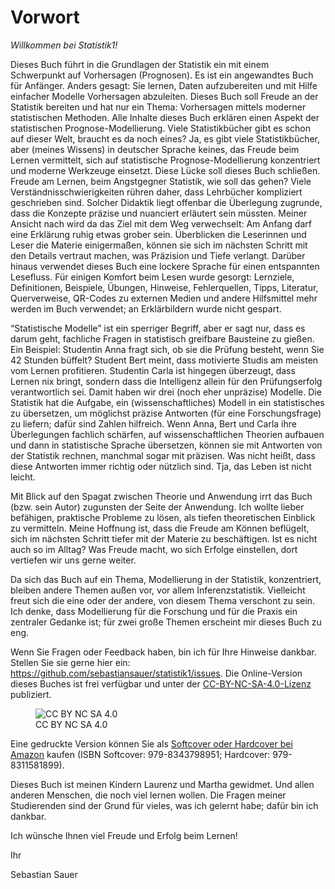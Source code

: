 
\pagenumbering{roman} 
\setcounter{page}{7}


# Vorwort  {.unnumbered}

*Willkommen bei Statistik1!*


Dieses Buch führt in die Grundlagen der Statistik ein mit einem Schwerpunkt auf Vorhersagen (Prognosen).
Es ist ein angewandtes Buch für Anfänger.
Anders gesagt: Sie lernen, Daten aufzubereiten und mit Hilfe einfacher Modelle Vorhersagen abzuleiten.
Dieses Buch soll Freude an der Statistik bereiten und hat nur ein Thema: 
Vorhersagen mittels moderner statistischen Methoden. 
Alle Inhalte dieses Buch erklären einen Aspekt der statistischen Prognose-Modellierung.
Viele Statistikbücher gibt es schon auf dieser Welt, braucht es da noch eines? 
Ja, es gibt viele Statistikbücher, aber (meines Wissens)  in deutscher Sprache keines, 
das Freude beim Lernen vermittelt, sich auf statistische Prognose-Modellierung konzentriert 
und moderne Werkzeuge einsetzt. 
Diese Lücke soll dieses Buch schließen.
Freude am Lernen, beim Angstgegner Statistik, wie soll das gehen? 
Viele Verständnisschwierigkeiten rühren daher, 
dass Lehrbücher kompliziert geschrieben sind. 
Solcher Didaktik liegt offenbar die
Überlegung zugrunde, dass die Konzepte präzise und nuanciert erläutert sein müssten. 
Meiner Ansicht nach wird da das Ziel mit dem Weg verwechselt: 
Am Anfang darf eine Erklärung ruhig etwas grober sein.
Überblicken die Leserinnen und Leser die Materie einigermaßen, 
können sie sich im nächsten Schritt mit den Details vertraut machen, was Präzision und Tiefe verlangt. 
Darüber hinaus verwendet dieses Buch eine lockere Sprache für einen entspannten Lesefluss. 
Für einigen Komfort beim Lesen wurde gesorgt: 
Lernziele, Definitionen, Beispiele, Übungen, Hinweise, Fehlerquellen, Tipps, Literatur, 
Querverweise, QR-Codes zu externen Medien und andere Hilfsmittel mehr werden im Buch verwendet;
an Erklärbildern wurde nicht gespart. 

<!-- Der Inhalt des Buches ist ganz auf statistische Modelle zur Vorhersage ausgerichtet. -->
"Statistische Modelle" ist ein sperriger Begriff, aber er sagt nur, dass es darum geht, 
fachliche Fragen in statistisch greifbare Bausteine zu gießen. 
Ein Beispiel: Studentin Anna fragt sich, ob sie die Prüfung besteht, wenn Sie 42 Stunden büffelt?
Student Bert meint, dass motivierte Studis am meisten vom Lernen profitieren. 
Studentin Carla ist hingegen überzeugt, dass Lernen nix bringt, 
sondern dass die Intelligenz allein für den Prüfungserfolg verantwortlich sei.
Damit haben wir drei (noch eher unpräzise) Modelle. 
Die Statistik hat  die Aufgabe, ein (wissenschaftliches) Modell in ein statistisches zu übersetzen,
um möglichst präzise Antworten (für eine Forschungsfrage) zu liefern; 
dafür sind Zahlen hilfreich. 
Wenn Anna, Bert und Carla ihre Überlegungen fachlich schärfen,
auf wissenschaftlichen Theorien aufbauen und dann in statistische Sprache übersetzen, 
können sie mit Antworten von der Statistik rechnen, manchmal sogar mit präzisen. 
Was nicht heißt, dass diese Antworten immer richtig oder nützlich sind. 
Tja, das Leben ist nicht leicht. 

Mit Blick auf den Spagat zwischen Theorie und Anwendung irrt das Buch (bzw. sein Autor) 
zugunsten der Seite der Anwendung. 
Ich wollte lieber befähigen, praktische Probleme zu lösen, 
als tiefen theoretischen Einblick zu vermitteln. 
Meine Hoffnung ist, dass die Freude am Können beflügelt, 
sich im nächsten Schritt tiefer mit der Materie zu beschäftigen. 
Ist es nicht auch so im Alltag? Was Freude macht, 
wo sich Erfolge einstellen, dort vertiefen wir uns gerne weiter.

Da sich das Buch auf ein Thema, Modellierung in der Statistik, konzentriert, 
bleiben andere Themen außen vor, vor allem Inferenzstatistik. 
Vielleicht freut sich die eine oder der andere, von diesem Thema verschont zu sein. 
Ich denke, dass Modellierung für die Forschung und für die Praxis ein zentraler Gedanke ist; 
für zwei große Themen erscheint mir dieses Buch zu eng. 


Wenn Sie Fragen oder Feedback haben, bin ich für Ihre Hinweise dankbar. Stellen Sie sie gerne hier ein: <https://github.com/sebastiansauer/statistik1/issues>.
Die Online-Version dieses Buches ist frei verfügbar und unter der [CC-BY-NC-SA-4.0-Lizenz](https://creativecommons.org/licenses/by-nc-sa/4.0/) publiziert.

![CC BY NC SA 4.0](img/by-nc-sa.svg)



::: {.content-visible when-format="html"}
Eine gedruckte Version können Sie als [Softcover oder Hardcover bei Amazon](https://www.amazon.de/Statistik1-Einf%C3%BChrung-Statistik-Schwerpunkt-Prognose-Modellierung/dp/B0DY66SCTR?) kaufen (ISBN Softcover: 979-8343798951; Hardcover: 979-8311581899).
:::


Dieses Buch ist meinen Kindern Laurenz und Martha gewidmet. 
Und allen anderen Menschen, die noch viel lernen wollen.
Die Fragen meiner Studierenden sind der Grund für vieles, was ich gelernt habe; 
dafür bin ich dankbar.

Ich wünsche Ihnen viel Freude und Erfolg beim Lernen!


Ihr

Sebastian Sauer




```{=latex}
\clearpage 
\setcounter{tocdepth}{1}
\tableofcontents 

\cleardoublepage  % Ensures chapter starts on a new right-hand page in two-sided mode
\pagenumbering{arabic}  % Switch to Arabic numbering
\setcounter{page}{1}    % Reset page number to 1
```




